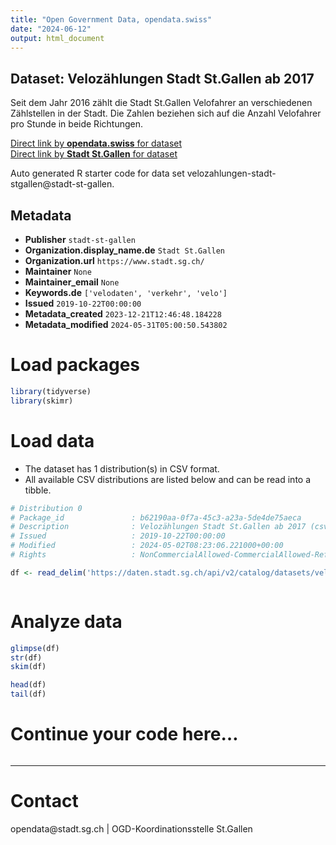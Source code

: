 ```yaml
---
title: "Open Government Data, opendata.swiss"
date: "2024-06-12"
output: html_document
---
```


## Dataset: Velozählungen Stadt St.Gallen ab 2017

Seit dem Jahr 2016 zählt die Stadt St.Gallen Velofahrer an verschiedenen Zählstellen in der Stadt. Die Zahlen beziehen sich auf die Anzahl Velofahrer pro Stunde in beide Richtungen.

[Direct link by **opendata.swiss** for dataset](https://opendata.swiss/de/dataset/velozahlungen-stadt-st-gallen-ab-2016)<br>
[Direct link by **Stadt St.Gallen** for dataset](https://daten.stadt.sg.ch/explore/dataset/velozahlungen-stadt-stgallen/)

Auto generated R starter code for data set velozahlungen-stadt-stgallen@stadt-st-gallen.

## Metadata

- **Publisher** `stadt-st-gallen`
- **Organization.display_name.de** `Stadt St.Gallen`
- **Organization.url** `https://www.stadt.sg.ch/`
- **Maintainer** `None`
- **Maintainer_email** `None`
- **Keywords.de** `['velodaten', 'verkehr', 'velo']`
- **Issued** `2019-10-22T00:00:00`
- **Metadata_created** `2023-12-21T12:46:48.184228`
- **Metadata_modified** `2024-05-31T05:00:50.543802`


# Load packages

```r

library(tidyverse)
library(skimr)

```

# Load data

-   The dataset has 1 distribution(s) in CSV format.
-   All available CSV distributions are listed below and can be read into a tibble.

```r

# Distribution 0
# Package_id               : b62190aa-0f7a-45c3-a23a-5de4de75aeca
# Description              : Velozählungen Stadt St.Gallen ab 2017 (csv)
# Issued                   : 2019-10-22T00:00:00
# Modified                 : 2024-05-02T08:23:06.221000+00:00
# Rights                   : NonCommercialAllowed-CommercialAllowed-ReferenceRequired

df <- read_delim('https://daten.stadt.sg.ch/api/v2/catalog/datasets/velozahlungen-stadt-stgallen/exports/csv')



```

# Analyze data

```r

glimpse(df)
str(df)
skim(df)

head(df)
tail(df)

```

# Continue your code here...

```r

```

------------------------------------------------------------------------

# Contact

opendata@stadt.sg.ch | OGD-Koordinationsstelle St.Gallen
